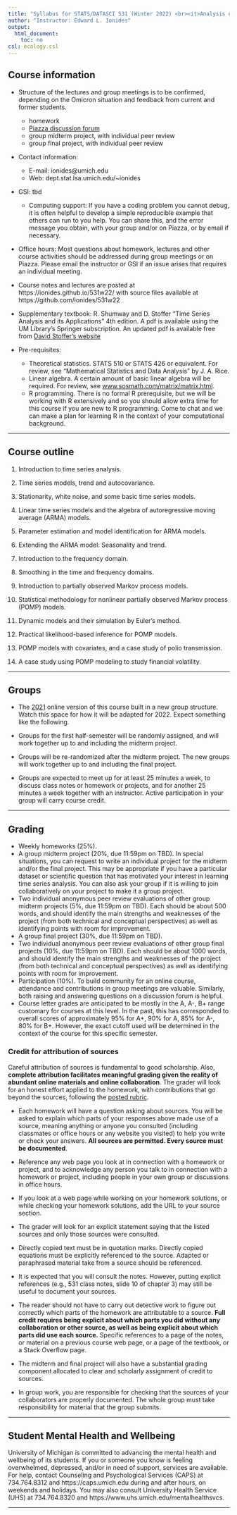 ```yaml
---
title: "Syllabus for STATS/DATASCI 531 (Winter 2022) <br><it>Analysis of Time Series</it>"
author: "Instructor: Edward L. Ionides"
output:
  html_document:
    toc: no
csl: ecology.csl
---
```



## Course information

* Structure of the lectures and group meetings is to be confirmed, depending on the Omicron situation and feedback from current and former students.
    + homework
    + [Piazza discussion forum](https://piazza.com/umich/winter2022/statsdatasci531)
    + group midterm project, with individual peer review
    + group final project, with individual peer review
    

* Contact information:
    + E-mail: ionides@umich.edu 
    + Web: dept.stat.lsa.umich.edu/~ionides

* GSI: tbd
    + Computing support: If you have a coding problem you cannot debug, it is often helpful to develop a simple reproducible example that others can run to you help. You can share this, and the error message you obtain, with your group and/or on Piazza, or by email if necessary.

* Office hours: Most questions about homework, lectures and other course activities should be addressed during group meetings or on Piazza. Please email the instructor or GSI if an issue arises that requires an individual meeting.

* Course notes and lectures are posted at https://ionides.github.io/531w22/ with source files available at https://github.com/ionides/531w22

* Supplementary textbook: R. Shumway and D. Stoffer "Time Series Analysis and its Applications" 4th edition. 
A pdf is available using the UM Library's Springer subscription.
An updated pdf is available free from [David Stoffer's website](http://www.stat.pitt.edu/stoffer/tsa4/tsa4.pdf)

* Pre-requisites:
    + Theoretical statistics. STATS 510 or STATS 426 or equivalent. For review, see "Mathematical Statistics and Data Analysis" by J. A. Rice. 
    + Linear algebra. A certain amount of basic linear algebra will be required. For review, see 
[www.sosmath.com/matrix/matrix.html](http://www.sosmath.com/matrix/matrix.html).
    + R programming. There is no formal R prerequisite, but we will be working with R extensively and so you should allow extra time for this course if you are new to R programming. Come to chat and we can make a plan for learning R in the context of your computational background.

-----------



## Course outline


1. Introduction to time series analysis.

2. Time series models, trend and autocovariance.

3. Stationarity, white noise, and some basic time series models.

4. Linear time series models and the algebra of autoregressive moving average (ARMA) models.

5. Parameter estimation and model identification for ARMA models.

6. Extending the ARMA model: Seasonality and trend.

7. Introduction to the frequency domain.

8. Smoothing in the time and frequency domains.

9. Introduction to partially observed Markov process models.

10. Statistical methodology for nonlinear partially observed Markov process (POMP) models.

11. Dynamic models and their simulation by Euler’s method.

12. Practical likelihood-based inference for POMP models.

13. POMP models with covariates, and a case study of polio transmission.

14.  A case study using POMP modeling to study financial volatility.

--------------

## Groups

* The [2021](https://ionides.github.io/531w22/) online version of this course built in a new group structure. Watch this space for how it will be adapted for 2022. Expect something like the following.

* Groups for the first half-semester will be randomly assigned, and will work together up to and including the midterm project.

* Groups will be re-randomized after the midterm project. The new groups will work together up to and including the final project.

* Groups are expected to meet up for at least 25 minutes a week, to discuss class notes or homework or projects, and for another 25 minutes a week together with an instructor. Active participation in your group will carry course credit.

-------------

##  Grading

* Weekly homeworks (25\%).
* A group midterm project (20\%, due 11:59pm on TBD). In special situations, you can request to write an individual project for the midterm and/or the final project. This may be appropriate if you have a particular dataset or scientific question that has motivated your interest in learning time series analysis. You can also ask your group if it is willing to join collaboratively on your project to make it a group project.
* Two individual anonymous peer review evaluations of other group midterm projects (5\%, due 11:59pm on TBD). Each should be about 500 words, and should identify the main strengths and weaknesses of the project (from both technical and conceptual perspectives) as well as identifying points with room for improvement.
* A group final project (30%, due 11:59pm on TBD).
* Two individual anonymous peer review evaluations of other group final projects (10\%, due 11:59pm on TBD). Each should be about 1000 words, and should identify the main strengths and weaknesses of the project (from both technical and conceptual perspectives) as well as identifying points with room for improvement.
* Participation (10%). To build community for an online course, attendance and contributions in group meetings are valuable. Similarly, both raising and answering questions on a discussion forum is helpful.
* Course letter grades are anticipated to be mostly in the A, A-, B+ range customary for courses at this level. In the past, this has corresponded to overall scores of approximately 95% for A+, 90% for A, 85% for A-, 80% for B+. However, the exact cutoff used will be determined in the context of the course for this specific semester.

### Credit for attribution of sources

Careful attribution of sources is fundamental to good scholarship. Also, **complete attribution facilitates meaningful grading given the reality of abundant online materials and online collaboration**. The grader will look for an honest effort applied to the homework, with contributions that go beyond the sources, following the <a href="rubric_homework.html">posted rubric</a>.

+ Each homework will have a question asking about sources. You will be asked to explain which parts of your responses above made use of a source, meaning anything or anyone you consulted (including classmates or office hours or any website you visited) to help you write or check your answers. **All sources are permitted. Every source must be documented**.

+ Reference any web page you look at in connection with a homework or project, and to acknowledge any person you talk to in connection with a homework or project, including people in your own group or discussions in office hours.

+ If you look at a web page while working on your homework solutions, or while checking your homework solutions, add the URL to your source section.

+ The grader will look for an explicit statement saying that the listed sources and only those sources were consulted. 

+ Directly copied text must be in quotation marks. Directly copied equations must be explicitly referenced to the source. Adapted or paraphrased material take from a source should be referenced.

+ It is expected that you will consult the notes. However, putting explicit references (e.g., 531 class notes, slide 10 of chapter 3) may still be useful to document your sources.

+ The reader should not have to carry out detective work to figure out correctly which parts of the homework are attributable to a source. **Full credit requires being explicit about which parts you did without any collaboration or other source, as well as being explicit about which parts did use each source.** Specific references to a page of the notes, or material on a previous course web page, or a page of the textbook, or a Stack Overflow page.

+ The midterm and final project will also have a substantial grading component allocated to clear and scholarly assignment of credit to sources.

+ In group work, you are responsible for checking that the sources of your collaborators are properly documented. The whole group must take responsibility for material that the group submits. 


----

## Student Mental Health and Wellbeing

University of Michigan is committed to advancing the mental health and wellbeing of its students. If you or someone you know is feeling overwhelmed, depressed, and/or in need of support, services are available. For help, contact Counseling and Psychological Services (CAPS) at 734.764.8312 and  https://caps.umich.edu during and after hours, on weekends and holidays. You may also consult University Health Service (UHS) at 734.764.8320 and https://www.uhs.umich.edu/mentalhealthsvcs.

----------

